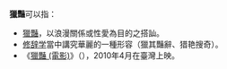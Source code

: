 '''獵豔'''可以指：
*[[獵豔|獵豔]]，以浪漫關係或性愛為目的之搭訕。
*[[修辞学|修辞学]]當中講究華麗的一種形容（獵其豔辭、猎艳搜奇）。
*《[[獵豔_(電影)|獵豔 (電影)]]》（{{lang|en|''Zoom Hunting''}}），2010年4月在臺灣上映。
<!--
::南朝 梁 刘勰 《文心雕龙·辨骚》：“故才高者菀其鸿裁，中巧者猎其艳辞。” 
::明 杨慎 《星回之夕梦中作》诗：“鸿裁谁猎艳，空自拾江蘺。” 
::鲁迅 《南腔北调集·林克多<苏联闻见录>序》：“文章是平常的文章……倘要从中猎艳搜奇，自然免不了会失望。”
::宋 黄庭坚 《题杜盘涧叟冥鸿亭》诗：“藉交游侠窟，猎艳少年场。” 
-->
{{Disambig|cat=二字消歧义|L}}